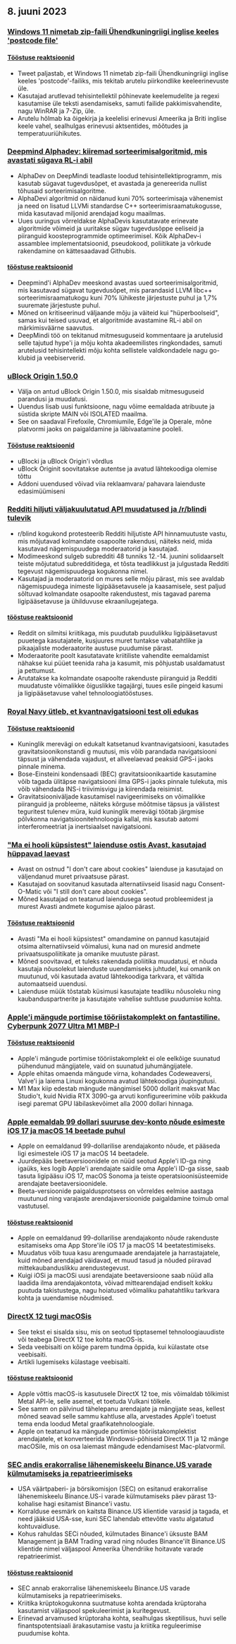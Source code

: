 

<CallToAction />

<Steps>

## 8. juuni 2023

### [Windows 11 nimetab zip-faili Ühendkuningriigi inglise keeles 'postcode file'](https://twitter.com/JymFox/status/1665799627377975300)

#### [Tööstuse reaktsioonid](http://news.ycombinator.com/item?id=36231313)

- Tweet paljastab, et Windows 11 nimetab zip-faili Ühendkuningriigi inglise keeles 'postcode'-failiks, mis tekitab arutelu piirkondlike keeleerinevuste üle.
- Kasutajad arutlevad tehisintellektil põhinevate keelemudelite ja regexi kasutamise üle teksti asendamiseks, samuti failide pakkimisvahendite, nagu WinRAR ja 7-Zip, üle.
- Arutelu hõlmab ka õigekirja ja keelelisi erinevusi Ameerika ja Briti inglise keele vahel, sealhulgas erinevusi aktsentides, mõõtudes ja temperatuuriühikutes.

### [Deepmind Alphadev: kiiremad sorteerimisalgoritmid, mis avastati sügava RL-i abil](https://www.nature.com/articles/s41586-023-06004-9)

- AlphaDev on DeepMindi teadlaste loodud tehisintellektiprogramm, mis kasutab sügavat tugevdusõpet, et avastada ja genereerida nullist tõhusaid sorteerimisalgoritme.
- AlphaDevi algoritmid on näidanud kuni 70% sorteerimisaja vähenemist ja need on lisatud LLVMi standardse C++ sorteerimisraamatukogusse, mida kasutavad miljonid arendajad kogu maailmas.
- Uues uuringus võrreldakse AlphaDevis kasutatavate erinevate algoritmide võimeid ja uuritakse sügav tugevdusõppe eeliseid ja piiranguid koosteprogrammide optimeerimisel. Kõik AlphaDev-i assamblee implementatsioonid, pseudokood, poliitikate ja võrkude rakendamine on kättesaadavad Githubis.

#### [tööstuse reaktsioonid](http://news.ycombinator.com/item?id=36228125)

- Deepmind'i AlphaDev meeskond avastas uued sorteerimisalgoritmid, mis kasutavad sügavat tugevdusõpet, mis parandasid LLVM libc++ sorteerimisraamatukogu kuni 70% lühikeste järjestuste puhul ja 1,7% suuremate järjestuste puhul.
- Mõned on kritiseerinud väljaande mõju ja väiteid kui "hüperboolseid", samas kui teised usuvad, et algoritmide avastamine RL-i abil on märkimisväärne saavutus.
- DeepMindi töö on tekitanud mitmesuguseid kommentaare ja arutelusid selle tajutud hype'i ja mõju kohta akadeemilistes ringkondades, samuti arutelusid tehisintellekti mõju kohta sellistele valdkondadele nagu go-klubid ja veebiserverid.

### [uBlock Origin 1.50.0](https://github.com/gorhill/uBlock/releases/tag/1.50.0)

- Välja on antud uBlock Origin 1.50.0, mis sisaldab mitmesuguseid parandusi ja muudatusi.
- Uuendus lisab uusi funktsioone, nagu võime eemaldada atribuute ja süstida skripte MAIN või ISOLATED maailma.
- See on saadaval Firefoxile, Chromiumile, Edge'ile ja Operale, mõne platvormi jaoks on paigaldamine ja läbivaatamine pooleli.

#### [Tööstuse reaktsioonid](http://news.ycombinator.com/item?id=36227411)

- uBlocki ja uBlock Origin'i võrdlus
- uBlock Originit soovitatakse autentse ja avatud lähtekoodiga olemise tõttu
- Addoni uuendused võivad viia reklaamvara/ pahavara laienduste edasimüümiseni

### [Redditi hiljuti väljakuulutatud API muudatused ja /r/blindi tulevik](https://old.reddit.com/r/Blind/comments/13zr8h2/reddits_recently_announced_api_changes_and_the/)

- r/blind kogukond protesteerib Redditi hiljutiste API hinnamuutuste vastu, mis mõjutavad kolmandate osapoolte rakendusi, näiteks neid, mida kasutavad nägemispuudega moderaatorid ja kasutajad.
- Modimeeskond sulgeb subredditi 48 tunniks 12.-14. juunini solidaarselt teiste mõjutatud subredditidega, et tõsta teadlikkust ja julgustada Redditi tegevust nägemispuudega kogukonna nimel.
- Kasutajad ja moderaatorid on mures selle mõju pärast, mis see avaldab nägemispuudega inimeste ligipääsetavusele ja kaasamisele, sest paljud sõltuvad kolmandate osapoolte rakendustest, mis tagavad parema ligipääsetavuse ja ühilduvuse ekraanilugejatega.

#### [tööstuse reaktsioonid](http://news.ycombinator.com/item?id=36231016)

- Reddit on silmitsi kriitikaga, mis puudutab puudulikku ligipääsetavust puuetega kasutajatele, kusjuures muret tuntakse vabatahtlike ja pikaajaliste moderaatorite austuse puudumise pärast.
- Moderaatorite poolt kasutatavate kriitiliste vahendite eemaldamist nähakse kui püüet teenida raha ja kasumit, mis põhjustab usaldamatust ja pettumust.
- Arutatakse ka kolmandate osapoolte rakenduste piiranguid ja Redditi muudatuste võimalikke õiguslikke tagajärgi, tuues esile pingeid kasumi ja ligipääsetavuse vahel tehnoloogiatööstuses.

### [Royal Navy ütleb, et kvantnavigatsiooni test oli edukas](https://thequantuminsider.com/2023/06/06/royal-navy-says-quantum-navigation-test-a-success/)

#### [Tööstuse reaktsioonid](http://news.ycombinator.com/item?id=36222625)

- Kuninglik merevägi on edukalt katsetanud kvantnavigatsiooni, kasutades gravitatsioonikonstandi g muutusi, mis võib parandada navigatsiooni täpsust ja vähendada vajadust, et allveelaevad peaksid GPS-i jaoks pinnale minema.
- Bose-Einsteini kondensaadi (BEC) gravitatsioonikaartide kasutamine võib tagada ülitäpse navigatsiooni ilma GPS-i jaoks pinnale tulekuta, mis võib vähendada INS-i triivimisvigu ja kiirendada reisimist.
- Gravitatsiooniväljade kasutamisel navigeerimiseks on võimalikke piiranguid ja probleeme, näiteks kõrguse mõõtmise täpsus ja välistest teguritest tulenev müra, kuid kuninglik merevägi töötab järgmise põlvkonna navigatsioonitehnoloogia kallal, mis kasutab aatomi interferomeetriat ja inertsiaalset navigatsiooni.

### ["Ma ei hooli küpsistest" laienduse ostis Avast, kasutajad hüppavad laevast](https://addons.mozilla.org/en-US/firefox/addon/i-dont-care-about-cookies/reviews/?score=1&utm_content=addons-manager-reviews-link&utm_medium=firefox-browser&utm_source=firefox-browser)

- Avast on ostnud "I don't care about cookies" laienduse ja kasutajad on väljendanud muret privaatsuse pärast.
- Kasutajad on soovitanud kasutada alternatiivseid lisasid nagu Consent-O-Matic või "I still don't care about cookies".
- Mõned kasutajad on teatanud laiendusega seotud probleemidest ja murest Avasti andmete kogumise ajaloo pärast.

#### [Tööstuse reaktsioonid](http://news.ycombinator.com/item?id=36233068)

- Avasti "Ma ei hooli küpsistest" omandamine on pannud kasutajaid otsima alternatiivseid võimalusi, kuna nad on muresid andmete privaatsuspoliitikate ja omanike muutuste pärast.
- Mõned soovitavad, et tuleks rakendada poliitika muudatusi, et nõuda kasutaja nõusolekut laienduste uuendamiseks juhtudel, kui omanik on muutunud, või kasutada avatud lähtekoodiga tarkvara, et vältida automaatseid uuendusi.
- Laienduse müük tõstatab küsimusi kasutajate teadliku nõusoleku ning kaubanduspartnerite ja kasutajate vahelise suhtluse puudumise kohta.

### [Apple'i mängude portimise tööriistakomplekt on fantastiline. Cyberpunk 2077 Ultra M1 MBP-l](https://twitter.com/isaacmarovitz/status/1666209780031971341)

#### [Tööstuse reaktsioonid](http://news.ycombinator.com/item?id=36223927)

- Apple'i mängude portimise tööriistakomplekt ei ole eelkõige suunatud pühendunud mängijatele, vaid on suunatud juhumängijatele.
- Apple ehitas omaenda mängude virna, kohandades Codeweaversi, Valve'i ja laiema Linuxi kogukonna avatud lähtekoodiga jõupingutusi.
- M1 Max kiip edestab mängude mängimisel 5000 dollarit maksvat Mac Studio't, kuid Nvidia RTX 3090-ga arvuti konfigureerimine võib pakkuda isegi paremat GPU läbilaskevõimet alla 2000 dollari hinnaga.

### [Apple eemaldab 99 dollari suuruse dev-konto nõude esimeste iOS 17 ja macOS 14 beetade puhul](https://arstechnica.com/gadgets/2023/06/how-to-install-ios-17-and-macos-14-developer-betas-now-that-anyone-can-do-it/)

- Apple on eemaldanud 99-dollarilise arendajakonto nõude, et pääseda ligi esimestele iOS 17 ja macOS 14 beetadele.
- Juurdepääs beetaversioonidele on nüüd seotud Apple'i ID-ga ning igaüks, kes logib Apple'i arendajate saidile oma Apple'i ID-ga sisse, saab tasuta ligipääsu iOS 17, macOS Sonoma ja teiste operatsioonisüsteemide arendajate beetaversioonidele.
- Beeta-versioonide paigaldusprotsess on võrreldes eelmise aastaga muutunud ning varajaste arendajaversioonide paigaldamine toimub omal vastutusel.

#### [tööstuse reaktsioonid](http://news.ycombinator.com/item?id=36230839)

- Apple on eemaldanud 99-dollarilise arendajakonto nõude rakenduste esitamiseks oma App Store'ile iOS 17 ja macOS 14 beetatestimiseks.
- Muudatus võib tuua kasu arengumaade arendajatele ja harrastajatele, kuid mõned arendajad väidavad, et muud tasud ja nõuded piiravad mittekaubanduslikku arendustegevust.
- Kuigi iOSi ja macOSi uusi arendajate beetaversioone saab nüüd alla laadida ilma arendajakontota, võivad mittearendajad endiselt kokku puutuda takistustega, nagu hoiatused võimaliku pahatahtliku tarkvara kohta ja uuendamise nõudmised.

### [DirectX 12 tugi macOSis](https://twitter.com/andytizer/status/1666131239575728130)

- See tekst ei sisalda sisu, mis on seotud tipptasemel tehnoloogiauudiste või teabega DirectX 12 toe kohta macOS-is.
- Seda veebisaiti on kõige parem tundma õppida, kui külastate otse veebisaiti.
- Artikli lugemiseks külastage veebisaiti.

#### [tööstuse reaktsioonid](http://news.ycombinator.com/item?id=36222266)

- Apple võttis macOS-is kasutusele DirectX 12 toe, mis võimaldab tõlkimist Metal API-le, selle asemel, et toetuda Vulkani tõlkele.
- See samm on pälvinud tähelepanu arendajate ja mängijate seas, kellest mõned seavad selle sammu kahtluse alla, arvestades Apple'i toetust tema enda loodud Metal graafikatehnoloogiale.
- Apple on teatanud ka mängude portimise tööriistakomplektist arendajatele, et konverteerida Windowsi-põhiseid DirectX 11 ja 12 mänge macOSile, mis on osa laiemast mängude edendamisest Mac-platvormil.

### [SEC andis erakorralise lähenemiskeelu Binance.US varade külmutamiseks ja repatrieerimiseks](https://www.kitco.com/news/2023-06-07/SEC-granted-emergency-restraining-order-to-freeze-repatriate-Binance-US-assets.html)

- USA väärtpaberi- ja börsikomisjon (SEC) on esitanud erakorralise lähenemiskeelu Binance.US-i varade külmutamiseks päev pärast 13-kohalise hagi esitamist Binance'i vastu.
- Korralduse eesmärk on kaitsta Binance.US klientide varasid ja tagada, et need jääksid USA-sse, kuni SEC lahendab ettevõtte vastu algatatud kohtuvaidluse.
- Kohus rahuldas SECi nõuded, külmutades Binance'i üksuste BAM Management ja BAM Trading varad ning nõudes Binance'ilt Binance.US klientide nimel väljaspool Ameerika Ühendriike hoitavate varade repatrieerimist.

#### [tööstuse reaktsioonid](http://news.ycombinator.com/item?id=36235143)

- SEC annab erakorralise lähenemiskeelu Binance.US varade külmutamiseks ja repatrieerimiseks.
- Kriitika krüptokogukonna suutmatuse kohta arendada krüptoraha kasutamist väljaspool spekuleerimist ja kuritegevust.
- Erinevad arvamused krüptoraha kohta, sealhulgas skeptilisus, huvi selle finantspotentsiaali ärakasutamise vastu ja kriitika reguleerimise puudumise kohta.

</Steps>
